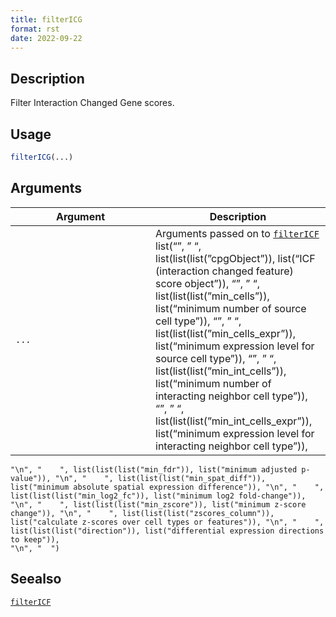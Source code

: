 ```yaml
--- 
title: filterICG 
format: rst 
date: 2022-09-22 
--- 
```


## Description

Filter Interaction Changed Gene scores.


## Usage

```r
filterICG(...)
```


## Arguments

Argument      |Description
------------- |----------------
`...`     |      Arguments passed on to [`filterICF`](#filtericf)   list("\n", "    ", list(list(list("cpgObject")), list("ICF (interaction changed feature) score object")), "\n", "    ", list(list(list("min_cells")), list("minimum number of source cell type")), "\n", "    ", list(list(list("min_cells_expr")), list("minimum expression level for source cell type")), "\n", "    ", list(list(list("min_int_cells")), list("minimum number of interacting neighbor cell type")), "\n", "    ", list(list(list("min_int_cells_expr")), list("minimum expression level for interacting neighbor cell type")), 
    "\n", "    ", list(list(list("min_fdr")), list("minimum adjusted p-value")), "\n", "    ", list(list(list("min_spat_diff")), list("minimum absolute spatial expression difference")), "\n", "    ", list(list(list("min_log2_fc")), list("minimum log2 fold-change")), "\n", "    ", list(list(list("min_zscore")), list("minimum z-score change")), "\n", "    ", list(list(list("zscores_column")), list("calculate z-scores over cell types or features")), "\n", "    ", list(list(list("direction")), list("differential expression directions to keep")), 
    "\n", "  ")


## Seealso

[`filterICF`](#filtericf)


